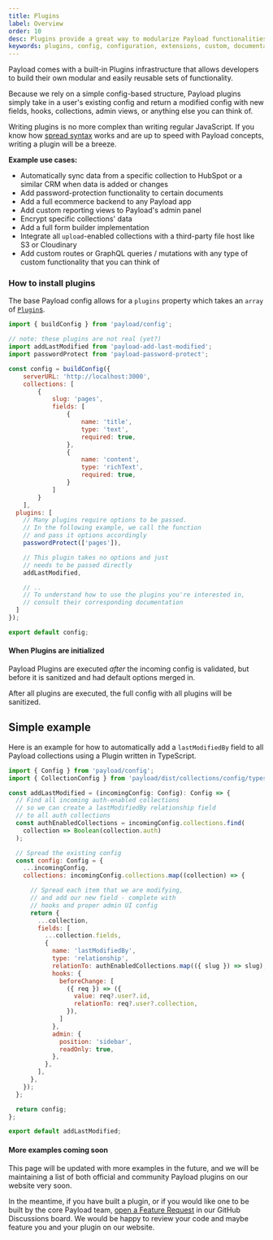 ```yaml
---
title: Plugins
label: Overview
order: 10
desc: Plugins provide a great way to modularize Payload functionalities into easy-to-use enhancements and extensions of your Payload apps.
keywords: plugins, config, configuration, extensions, custom, documentation, Content Management System, cms, headless, javascript, node, react, express
---
```


Payload comes with a built-in Plugins infrastructure that allows developers to build their own modular and easily reusable sets of functionality.

<Banner type="success">
	Because we rely on a simple config-based structure, Payload plugins simply take in a user's existing config and return a modified config with new fields, hooks, collections, admin views, or anything else you can think of.
</Banner>

Writing plugins is no more complex than writing regular JavaScript. If you know how [spread syntax](https://developer.mozilla.org/en-US/docs/Web/JavaScript/Reference/Operators/Spread_syntax) works and are up to speed with Payload concepts, writing a plugin will be a breeze.

**Example use cases:**

- Automatically sync data from a specific collection to HubSpot or a similar CRM when data is added or changes
- Add password-protection functionality to certain documents
- Add a full ecommerce backend to any Payload app
- Add custom reporting views to Payload's admin panel
- Encrypt specific collections' data
- Add a full form builder implementation
- Integrate all `upload`-enabled collections with a third-party file host like S3 or Cloudinary
- Add custom routes or GraphQL queries / mutations with any type of custom functionality that you can think of

### How to install plugins

The base Payload config allows for a `plugins` property which takes an `array` of [`Plugin`s](https://github.com/payloadcms/payload/blob/master/src/config/types.ts#L21).

```js
import { buildConfig } from 'payload/config';

// note: these plugins are not real (yet?)
import addLastModified from 'payload-add-last-modified';
import passwordProtect from 'payload-password-protect';

const config = buildConfig({
	serverURL: 'http://localhost:3000',
	collections: [
		{
			slug: 'pages',
			fields: [
				{
					name: 'title',
					type: 'text',
					required: true,
				},
				{
					name: 'content',
					type: 'richText',
					required: true,
				}
			]
		}
	],
  plugins: [
    // Many plugins require options to be passed.
    // In the following example, we call the function
    // and pass it options accordingly
    passwordProtect(['pages']),

    // This plugin takes no options and just
    // needs to be passed directly
    addLastModified,

    // ..
    // To understand how to use the plugins you're interested in,
    // consult their corresponding documentation
  ]
});

export default config;
```

#### When Plugins are initialized

Payload Plugins are executed _after_ the incoming config is validated, but before it is sanitized and had default options merged in.

After all plugins are executed, the full config with all plugins will be sanitized.

## Simple example

Here is an example for how to automatically add a `lastModifiedBy` field to all Payload collections using a Plugin written in TypeScript.

```js
import { Config } from 'payload/config';
import { CollectionConfig } from 'payload/dist/collections/config/types';

const addLastModified = (incomingConfig: Config): Config => {
  // Find all incoming auth-enabled collections
  // so we can create a lastModifiedBy relationship field
  // to all auth collections
  const authEnabledCollections = incomingConfig.collections.find(
    collection => Boolean(collection.auth)
  );

  // Spread the existing config
  const config: Config = {
    ...incomingConfig,
    collections: incomingConfig.collections.map((collection) => {

      // Spread each item that we are modifying,
      // and add our new field - complete with
      // hooks and proper admin UI config
      return {
        ...collection,
        fields: [
          ...collection.fields,
          {
            name: 'lastModifiedBy',
            type: 'relationship',
            relationTo: authEnabledCollections.map(({ slug }) => slug),
            hooks: {
              beforeChange: [
                ({ req }) => ({
                  value: req?.user?.id,
                  relationTo: req?.user?.collection,
                }),
              ]
            },
            admin: {
              position: 'sidebar',
              readOnly: true,
            },
          },
        ],
      },
    });
  };

  return config;
};

export default addLastModified;
```

#### More examples coming soon

This page will be updated with more examples in the future, and we will be maintaining a list of both official and community Payload plugins on our website very soon.

In the meantime, if you have built a plugin, or if you would like one to be built by the core Payload team, [open a Feature Request](https://github.com/payloadcms/payload/discussions) in our GitHub Discussions board. We would be happy to review your code and maybe feature you and your plugin on our website.
